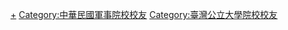 [[Category:中華民國空軍軍官學校|+]]
[[Category:中華民國軍事院校校友|Category:中華民國軍事院校校友]]
[[Category:臺灣公立大學院校校友|Category:臺灣公立大學院校校友]]